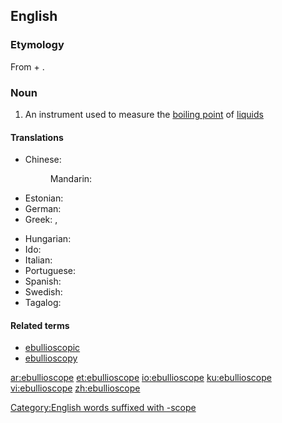==English==

===Etymology===
From {{etyl|la|en}} {{m|la|ēbullīre}} + {{m|en|-scope}}.

===Noun===
{{en-noun}}

# {{label|en|physics}} An instrument used to measure the [[boiling point]] of [[liquid]]s

====Translations====
{{trans-top|an instrument used to measure the boiling point of liquids}}
* Chinese:
*: Mandarin: {{t|cmn|沸点测定器|sc=Hani}}
* Estonian: {{t|et|ebullioskoop}}
* German: {{t|de|Ebullioskop|m}}
* Greek: {{t+|el|ζεσεοσκόπιο|n|sc=Grek}}, {{t|el|ζεοσκόπιο|sc=Grek}}
{{trans-mid}}
* Hungarian: {{t+|hu|ebullioszkóp}}
* Ido: {{t+|io|ebulioskopo}}
* Italian: {{t|it|ebullioscopio|m}}
* Portuguese: {{t|pt|ebulioscópio|m}}
* Spanish: {{t|es|ebulloscopía|f}}
* Swedish: {{t|sv|ebullioskop}}
* Tagalog: {{t|tl|kulunsipat}}
{{trans-bottom}}

====Related terms====
* [[ebullioscopic]]
* [[ebullioscopy]]

[[Category:English words suffixed with -scope]]

[[ar:ebullioscope]]
[[et:ebullioscope]]
[[io:ebullioscope]]
[[ku:ebullioscope]]
[[vi:ebullioscope]]
[[zh:ebullioscope]]
